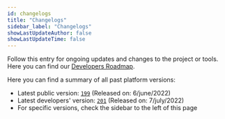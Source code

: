 ```yaml
---
id: changelogs
title: "Changelogs"
sidebar_label: "Changelogs"
showLastUpdateAuthor: false
showLastUpdateTime: false
---
```


Follow this entry for ongoing updates and changes to the project or tools.
Here you can find our [Developers Roadmap](https://trello.com/b/1V10E4IB/roadmap).

Here you can find a summary of all past platform versions:
* Latest public version: [`199`](changelogs/2022/june/199) (Released on: 6/june/2022)
* Latest developers' version: [`201`](changelogs/2022/july/201) (Released on: 7/july/2022)
* For specific versions, check the sidebar to the left of this page